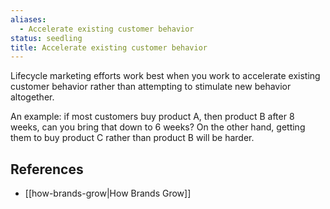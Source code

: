 ```yaml
---
aliases:
  - Accelerate existing customer behavior
status: seedling
title: Accelerate existing customer behavior
---
```

Lifecycle marketing efforts work best when you work to accelerate existing customer behavior rather than attempting to stimulate new behavior altogether.

An example: if most customers buy product A, then product B after 8 weeks, can you bring that down to 6 weeks? On the other hand, getting them to buy product C rather than product B will be harder.

## References

- [[how-brands-grow|How Brands Grow]]
